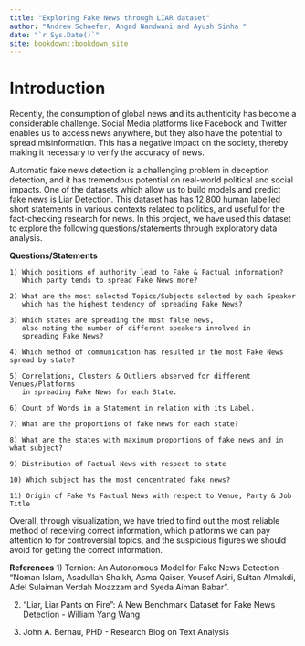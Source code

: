 ```yaml
--- 
title: "Exploring Fake News through LIAR dataset"
author: "Andrew Schaefer, Angad Nandwani and Ayush Sinha "
date: "`r Sys.Date()`"
site: bookdown::bookdown_site
---
```


# Introduction

Recently, the consumption of global news and its authenticity has become a considerable challenge. Social Media platforms like Facebook and Twitter enables us to access news anywhere, but they also have the potential to spread misinformation. This has a negative impact on the society, thereby making it necessary to verify the accuracy of news.

Automatic fake news detection is a challenging problem in deception detection, and it has tremendous potential on real-world political and social impacts. One of the datasets which allow us to build models and predict fake news is Liar Detection. This dataset has has 12,800 human labelled short statements in various contexts related to politics, and useful for the fact-checking research for news. In this project, we have used this dataset to explore the following questions/statements through exploratory data analysis.  

**Questions/Statements**

    1) Which positions of authority lead to Fake & Factual information? 
       Which party tends to spread Fake News more?

    2) What are the most selected Topics/Subjects selected by each Speaker 
       which has the highest tendency of spreading Fake News?

    3) Which states are spreading the most false news, 
       also noting the number of different speakers involved in 
       spreading Fake News?
  
    4) Which method of communication has resulted in the most Fake News spread by state?

    5) Correlations, Clusters & Outliers observed for different Venues/Platforms 
       in spreading Fake News for each State.

    6) Count of Words in a Statement in relation with its Label.
    
    7) What are the proportions of fake news for each state?
    
    8) What are the states with maximum proportions of fake news and in what subject?
    
    9) Distribution of Factual News with respect to state
    
    10) Which subject has the most concentrated fake news?
    
    11) Origin of Fake Vs Factual News with respect to Venue, Party & Job Title


Overall, through visualization, we have tried to find out the most reliable method of receiving correct information, which platforms we can pay attention to for controversial topics, and the suspicious figures we should avoid for getting the correct information.


**References**
1)  Ternion: An Autonomous Model for Fake News Detection - "Noman Islam, Asadullah Shaikh, Asma Qaiser, Yousef Asiri, Sultan Almakdi, Adel Sulaiman Verdah Moazzam and Syeda Aiman Babar".

2) "Liar, Liar Pants on Fire": A New Benchmark Dataset for Fake News Detection - William Yang Wang

3) John A. Bernau, PHD - Research Blog on Text Analysis
